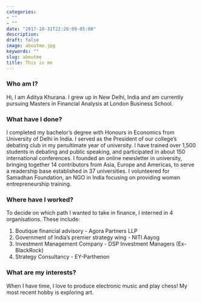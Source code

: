 ```yaml
---
categories:
- ""
- ""
date: "2017-10-31T22:26:09-05:00"
description:
draft: false
image: aboutme.jpg
keywords: ""
slug: aboutme
title: This is me
---
```


### **Who am I?**

Hi, I am Aditya Khurana. I grew up in New Delhi, India and am currently pursuing Masters in Financial Analysis at London Business School.

### **What have I done?**

I completed my bachelor's degree with Honours in Economics from University of Delhi in India. I served as the President of our college's debating club in my penultimate year of university. I have trained over 1,500 students in debating and public speaking, and participated in about 150 international conferences. I founded an online newsletter in university, bringing together 14 contributors from Asia, Europe and Americas, to serve a readership base established in 37 universities. I volunteered for Samadhan Foundation, an NGO in India focusing on providing women entrepreneurship training.

### **Where have I worked?**

To decide on which path I wanted to take in finance, I interned in 4 organisations. These include:

1.  Boutique financial advisory - Agora Partners LLP
2.  Government of India's premier strategy wing - NITI Aayog
3.  Investment Management Company - DSP Investment Managers (Ex-BlackRock)
4.  Strategy Consultancy - EY-Parthenon

### **What are my interests?** 

When I have time, I love to produce electronic music and play chess!  My most recent hobby is exploring art.
